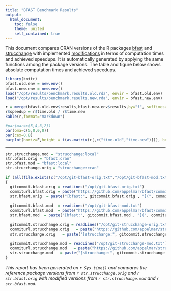 ```yaml
---
title: "BFAST Benchmark Results"
output:
  html_document:
    toc: false
    theme: united
    self_contained: true
---
```



This document compares CRAN versions of the R packages [bfast](https://cran.r-project.org/web/packages/bfast/index.html) and [strucchange](https://cran.r-project.org/web/packages/strucchange/index.html)  with implemented [modifications](https://github.com/appelmar/bfast) in terms of computation times and achieved speedups. It is automatically generated by applying the same functions among the package versions. The table and figure below shows absolute computation times and achieved speedups.


```r
library(knitr)
bfast.old.env = new.env()
bfast.new.env = new.env()
load("/opt/results/benchmark.results.old.rda", envir = bfast.old.env)
load("/opt/results/benchmark.results.new.rda", envir = bfast.new.env)

r = merge(bfast.old.env$results,bfast.new.env$results,by="f", suffixes=c(".old",".new"))
r$speedup = r$time.old / r$time.new
kable(r,format="markdown")
```


```r
#par(mar=c(5,4,3,2))
par(oma=c(5,0,0,0))
par(cex=0.8)
barplot(horiz=F,height = t(as.matrix(r[,c("time.old","time.new")])), beside = T, names.arg = r$f, ylab="Computation time (seconds)", legend.text=c("CRAN", "SCALBF"), las=3, args.legend=list(x="topleft"))
```

---


```r
str.strucchange.mod = "strucchange:local"
str.bfast.orig = "bfast:cran"
str.bfast.mod = "bfast:local"
str.strucchange.orig = "strucchange:cran"

if (all(file.exists(c("/opt/git-bfast-orig.txt","/opt/git-bfast-mod.txt","/opt/git-strucchange-orig.txt", "/opt/git-strucchange-mod.txt"))))
{
  gitcommit.bfast.orig = readLines("/opt/git-bfast-orig.txt")
  commiturl.bfast.orig = paste("https://github.com/appelmar/bfast/commit/", gitcommit.bfast.orig  , sep="")
  str.bfast.orig  = paste("[bfast:", gitcommit.bfast.orig , "](", commiturl.bfast.orig , ")", sep="")
  
  gitcommit.bfast.mod  = readLines("/opt/git-bfast-mod.txt")
  commiturl.bfast.mod  = paste("https://github.com/appelmar/bfast/commit/", gitcommit.bfast.mod  , sep="")
  str.bfast.mod  = paste("[bfast:", gitcommit.bfast.mod , "](", commiturl.bfast.mod , ")", sep="")
  
  gitcommit.strucchange.orig = readLines("/opt/git-strucchange-orig.txt")
  commiturl.strucchange.orig   = paste("https://github.com/appelmar/strucchange/commit/", gitcommit.strucchange.orig , sep="")
  str.strucchange.orig   = paste("[strucchange:", gitcommit.strucchange.orig  , "](", commiturl.strucchange.orig  , ")", sep="")
  
  gitcommit.strucchange.mod = readLines("/opt/git-strucchange-mod.txt")
  commiturl.strucchange.mod   = paste("https://github.com/appelmar/strucchange/commit/", gitcommit.strucchange.mod , sep="")
  str.strucchange.mod   = paste("[strucchange:", gitcommit.strucchange.mod  , "](", commiturl.strucchange.mod  , ")", sep="")
}
```

_This report has been generated on `r Sys.time()` and compares the reference package versions from `r str.strucchange.orig` and  `r str.bfast.orig` with modified versions from `r str.strucchange.mod` and  `r str.bfast.mod`._



